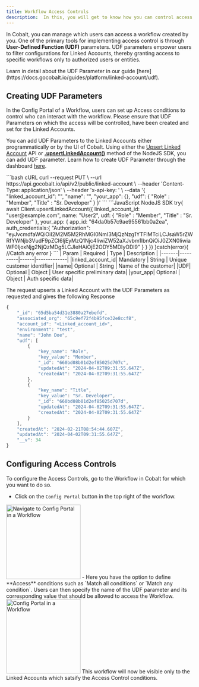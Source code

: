 ```yaml
---
title: Workflow Access Controls
description:  In this, you will get to know how you can control access of the users to the workflows.
---
```

In Cobalt, you can manage which users can access a workflow created by you. One of the primary tools for implementing access control is through **User-Defined Function (UDF)** parameters. UDF parameters empower users to filter configurations for Linked Accounts, thereby granting access to specific workflows only to authorized users or entities.

<Info>
Learn in detail about the UDF Parameter in our guide [here](https://docs.gocobalt.io/guides/platform/linked-account/udf).
</Info>

## Creating UDF Parameters

In the Config Portal of a Workflow, users can set up Access conditions to control who can interact with the workflow.
<Note>
Please ensure that UDF Parameters on which the access will be controlled, have been created and set for the Linked Accounts. 
</Note>

You can add UDF Parameters to the Linked Accounts either programmatically or by the UI of Cobalt. Using either the [Upsert Linked Account](https://docs.gocobalt.io/api-reference/customer/upsert-a-linked-account) API or [**.upsertLinkedAccount()**](https://docs.gocobalt.io/sdks/server-side-sdks/nodejs-sdk#upsertlinkedaccount) method of the NodeJS SDK, you can add UDF parameter.
<Info>
Learn how to create UDF Parameter through the dashboard [here](https://docs.gocobalt.io/guides/platform/linked-account/udf#creating-udf-parameters).
</Info>

<CodeGroup>
```bash cURL
curl --request PUT \
  --url https://api.gocobalt.io/api/v2/public/linked-account \
  --header 'Content-Type: application/json' \
  --header 'x-api-key: <api-key>' \
  --data '{
  "linked_account_id": "<string>",
  "name": "<string>",
  "your_app": {},
  "udf": {
    "Role" : "Member",
    "Title" : "Sr. Developer"
  }
}'
```
```JavaScript NodeJS SDK
try{
    await Client.upsertLinkedAccount({
        linked_account_id: "user@example.com",
        name: "User2",
        udf: {
            "Role" : "Member",
            "Title" : "Sr. Developer"
        },
        your_app: {
            app_id: "64da0b57c9ae95561bb0a2ea",
            auth_credentials:{
                "Authorization": "eyJvcmdfaWQiOiI2M2M5M2RhMGI0NmI3MjQzNzg1YTFlMTciLCJsaW5rZWRfYWNjb3VudF9pZCI6IjEyMzQ1Njc4IiwiZW52aXJvbm1lbnQiOiJ0ZXN0IiwiaWF0IjoxNjg2NjQzMDg5LCJleHAiOjE2ODY5MDIyODl9"
            }
        }
    })
}catch(error){
    //Catch any error
}
```
</CodeGroup>
| Param | Required | Type | Description |
|-------|----------|------|-------------|
|linked_account_id| Mandatory | String | Unique customer identifier|
|name| Optional | String | Name of the customer|
|UDF| Optional | Object | User specific preliminary data|
|your_app| Optional | Object | Auth specific data|

The request upserts a Linked Account with the UDF Parameters as requested and gives the following Response
```JavaScript Response
{
    "_id": "65d5ba54d31e3880a27ebefd",
    "associated_org": "65c9ef72f4b95fce32e8ccf8",
    "account_id": "<Linked_account_id>",
    "environment": "test",
    "name": "John Doe",
    "udf": [
        {
            "key_name": "Role",
            "key_value": "Member",
            "_id": "660bd08b01d2ef85025d707c",
            "updatedAt": "2024-04-02T09:31:55.647Z",
            "createdAt": "2024-04-02T09:31:55.647Z"
        },
        {
            "key_name": "Title",
            "key_value": "Sr. Developer",
            "_id": "660bd08b01d2ef85025d707d",
            "updatedAt": "2024-04-02T09:31:55.647Z",
            "createdAt": "2024-04-02T09:31:55.647Z"
        }
    ],
    "createdAt": "2024-02-21T08:54:44.607Z",
    "updatedAt": "2024-04-02T09:31:55.647Z",
    "__v": 34
}
```
## Configuring Access Controls

To configure the Access Controls, go to the Workflow in Cobalt for which you want to do so.

- Click on the `Config Portal` button in the top right of the workflow.
<img height="200" src="/images/implementation/udf-config-navi.png" alt="Navigate to Config Portal in a Workflow"/> 
- Here you have the option to define **Access** conditions such as `Match all conditions` or `Match any condition`. Users can then specify the name of the UDF parameter and its corresponding value that should be allowed to access the Workflow.

<img height="200" src="/images/Guides/Linked-account/udf-config.png" alt="Config Portal in a Workflow"/> 
This workflow will now be visible only to the Linked Accounts which satsify the Access Control conditions.


